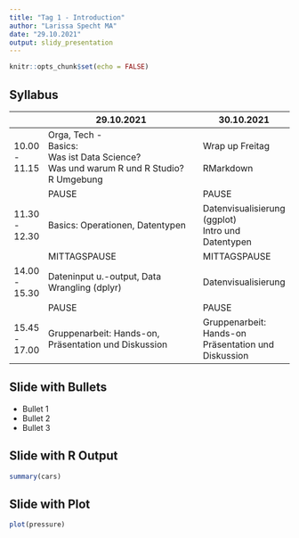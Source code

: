 ```yaml
---
title: "Tag 1 - Introduction"
author: "Larissa Specht MA"
date: "29.10.2021"
output: slidy_presentation
---
```


```r
knitr::opts_chunk$set(echo = FALSE)
```

## Syllabus
|                | 29.10.2021                                                                                       | 30.10.2021                                           |
|----------------|--------------------------------------------------------------------------------------------------|------------------------------------------------------|
| 10.00 - 11.15  | Orga, Tech -<br>Basics:<br>Was ist Data Science? <br>Was und warum R und R Studio?<br>R Umgebung | Wrap up Freitag<br><br>RMarkdown                     |
|                | PAUSE                                                                                            | PAUSE                                                |
| 11.30 - 12.30  | Basics: Operationen, Datentypen                                                                  | Datenvisualisierung (ggplot)<br>Intro und Datentypen |
|                | MITTAGSPAUSE                                                                                     | MITTAGSPAUSE                                         |
| 14.00 - 15.30  | Dateninput u.-output, Data Wrangling (dplyr)                                                     | Datenvisualisierung                                  |
|                | PAUSE                                                                                            | PAUSE                                                |
| 15.45 - 17.00  | Gruppenarbeit: Hands-on,  Präsentation und Diskussion                                            | Gruppenarbeit: Hands-on Präsentation und Diskussion  |
## Slide with Bullets

- Bullet 1
- Bullet 2
- Bullet 3

## Slide with R Output

```r
summary(cars)


```

## Slide with Plot

```r
plot(pressure)
```

